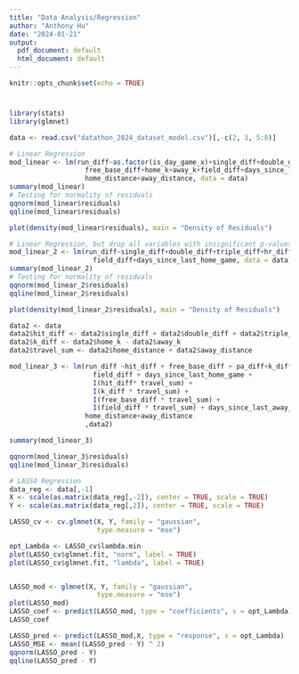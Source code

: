 ```yaml
---
title: "Data Analysis/Regression"
author: "Anthony Hu"
date: "2024-01-21"
output:
  pdf_document: default
  html_document: default
---
```


```r
knitr::opts_chunk$set(echo = TRUE)
```

#
```r
library(stats)
library(glmnet)
```

```r
data <- read.csv("datathon_2024_dataset_model.csv")[,-c(2, 3, 5:8)]

# Linear Regression
mod_linear <- lm(run_diff~as.factor(is_day_game_x)+single_diff+double_diff+triple_diff+hr_diff+pa_diff+
                   free_base_diff+home_k+away_k+field_diff+days_since_last_home_game+days_since_last_away_game+
                   home_distance+away_distance, data = data)
summary(mod_linear)
# Testing for normality of residuals
qqnorm(mod_linear$residuals)
qqline(mod_linear$residuals)

plot(density(mod_linear$residuals), main = "Density of Residuals")

# Linear Regression, but drop all variables with insignificant p-values
mod_linear_2 <- lm(run_diff~single_diff+double_diff+triple_diff+hr_diff+pa_diff+free_base_diff++ home_k+away_k+
                     field_diff+days_since_last_home_game, data = data)
summary(mod_linear_2)
# Testing for normality of residuals
qqnorm(mod_linear_2$residuals)
qqline(mod_linear_2$residuals)

plot(density(mod_linear_2$residuals), main = "Density of Residuals")
```


```r
data2 <- data
data2$hit_diff <- data2$single_diff + data2$double_diff + data2$triple_diff + data2$hr_diff
data2$k_diff <- data2$home_k - data2$away_k
data2$travel_sum <- data2$home_distance + data2$away_distance

mod_linear_3 <- lm(run_diff ~hit_diff + free_base_diff + pa_diff+k_diff+
                     field_diff + days_since_last_home_game + 
                     I(hit_diff* travel_sum) +
                     I(k_diff * travel_sum) + 
                     I(free_base_diff * travel_sum) +
                     I(field_diff * travel_sum) + days_since_last_away_game+
                   home_distance+away_distance
                   ,data2)

summary(mod_linear_3)

qqnorm(mod_linear_3$residuals)
qqline(mod_linear_3$residuals)
```



```r
# LASSO Regression
data_reg <- data[,-1]
X <- scale(as.matrix(data_reg[,-2]), center = TRUE, scale = TRUE)
Y <- scale(as.matrix(data_reg[,2]), center = TRUE, scale = TRUE)

LASSO_cv <- cv.glmnet(X, Y, family = "gaussian", 
                      type.measure = "mse")

opt_Lambda <- LASSO_cv$lambda.min
plot(LASSO_cv$glmnet.fit, "norm", label = TRUE)
plot(LASSO_cv$glmnet.fit, "lambda", label = TRUE)


LASSO_mod <- glmnet(X, Y, family = "gaussian", 
                      type.measure = "mse")
plot(LASSO_mod)
LASSO_coef <- predict(LASSO_mod, type = "coefficients", s = opt_Lambda)
LASSO_coef

LASSO_pred <- predict(LASSO_mod,X, type = "response", s = opt_Lambda)
LASSO_MSE <- mean((LASSO_pred - Y) ^ 2)
qqnorm(LASSO_pred - Y)
qqline(LASSO_pred - Y)
```
